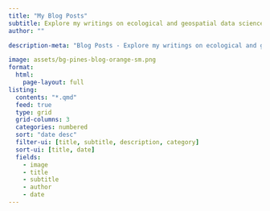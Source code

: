 ```yaml
---
title: "My Blog Posts"
subtitle: Explore my writings on ecological and geospatial data science.
author: ""

description-meta: "Blog Posts - Explore my writings on ecological and geospatial data science."

image: assets/bg-pines-blog-orange-sm.png
format: 
  html: 
    page-layout: full
listing:
  contents: "*.qmd"
  feed: true
  type: grid
  grid-columns: 3
  categories: numbered
  sort: "date desc"
  filter-ui: [title, subtitle, description, category]
  sort-ui: [title, date]
  fields: 
    - image
    - title
    - subtitle
    - author
    - date
---
```


